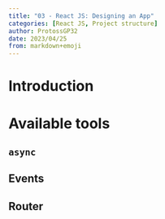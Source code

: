 ```yaml
---
title: "03 - React JS: Designing an App"
categories: [React JS, Project structure]
author: ProtossGP32
date: 2023/04/25
from: markdown+emoji
---
```


# Introduction

# Available tools
## `async`

## Events

## Router

